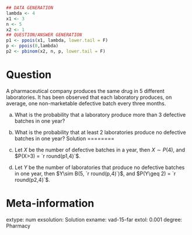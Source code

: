 
```r
## DATA GENERATION
lambda <- 4
x1 <- 3
n <- 5
x2 <- 1
## QUESTION/ANSWER GENERATION
p1 <- ppois(x1, lambda, lower.tail = F)
p <- ppois(0,lambda)
p2 <- pbinom(x2, n, p, lower.tail = F)
```

Question
========
A pharmaceutical company produces the same drug in 5 different laboratories. It has been observed that each laboratory produces, on average, one non-marketable defective batch every three months.

a. What is the probability that a laboratory produce more than 3 defective batches in one year?

a. What is the probability that at least 2 laboratories produce no defective batches in one year?
Solution
========

a. Let $X$ be the number of defective batches in a year, then $X\sim P(4)$, and $P(X>3) = `r round(p1,4)`$.

a. Let $Y$ be the number of laboratories that produce no defective batches in one year, then $Y\sim B(5, `r round(p,4)`)$, and $P(Y\geq 2) = `r round(p2,4)`$.

Meta-information 
================
extype: num
exsolution: Solution
exname: vad-15-far
extol: 0.001
degree: Pharmacy
 
